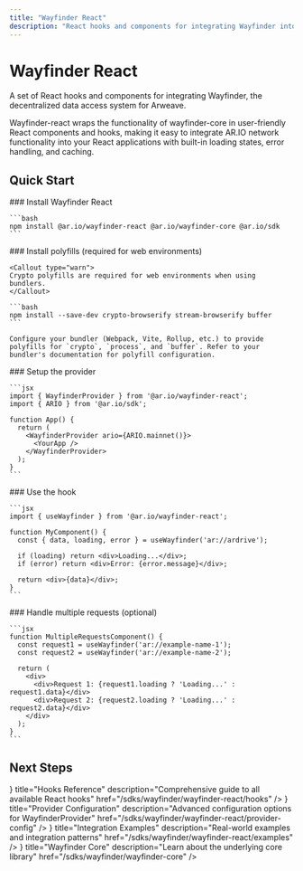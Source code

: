 ```yaml
---
title: "Wayfinder React"
description: "React hooks and components for integrating Wayfinder into React applications"
---
```



# Wayfinder React

A set of React hooks and components for integrating Wayfinder, the decentralized data access system for Arweave.

Wayfinder-react wraps the functionality of wayfinder-core in user-friendly React components and hooks, making it easy to integrate AR.IO network functionality into your React applications with built-in loading states, error handling, and caching.

## Quick Start

<Steps>
  <Step>
    ### Install Wayfinder React

    ```bash
    npm install @ar.io/wayfinder-react @ar.io/wayfinder-core @ar.io/sdk
    ```

  </Step>
  <Step>
    ### Install polyfills (required for web environments)

    <Callout type="warn">
    Crypto polyfills are required for web environments when using bundlers.
    </Callout>

    ```bash
    npm install --save-dev crypto-browserify stream-browserify buffer
    ```

    Configure your bundler (Webpack, Vite, Rollup, etc.) to provide polyfills for `crypto`, `process`, and `buffer`. Refer to your bundler's documentation for polyfill configuration.

  </Step>
  <Step>
    ### Setup the provider

    ```jsx
    import { WayfinderProvider } from '@ar.io/wayfinder-react';
    import { ARIO } from '@ar.io/sdk';

    function App() {
      return (
        <WayfinderProvider ario={ARIO.mainnet()}>
          <YourApp />
        </WayfinderProvider>
      );
    }
    ```

  </Step>
  <Step>
    ### Use the hook

    ```jsx
    import { useWayfinder } from '@ar.io/wayfinder-react';

    function MyComponent() {
      const { data, loading, error } = useWayfinder('ar://ardrive');

      if (loading) return <div>Loading...</div>;
      if (error) return <div>Error: {error.message}</div>;

      return <div>{data}</div>;
    }
    ```

  </Step>
  <Step>
    ### Handle multiple requests (optional)

    ```jsx
    function MultipleRequestsComponent() {
      const request1 = useWayfinder('ar://example-name-1');
      const request2 = useWayfinder('ar://example-name-2');

      return (
        <div>
          <div>Request 1: {request1.loading ? 'Loading...' : request1.data}</div>
          <div>Request 2: {request2.loading ? 'Loading...' : request2.data}</div>
        </div>
      );
    }
    ```

  </Step>
</Steps>

## Next Steps

<Cards>
  <Card
    icon={<Zap />}
    title="Hooks Reference"
    description="Comprehensive guide to all available React hooks"
    href="/sdks/wayfinder/wayfinder-react/hooks"
  />
  <Card
    icon={<Settings />}
    title="Provider Configuration"
    description="Advanced configuration options for WayfinderProvider"
    href="/sdks/wayfinder/wayfinder-react/provider-config"
  />
  <Card
    icon={<Code />}
    title="Integration Examples"
    description="Real-world examples and integration patterns"
    href="/sdks/wayfinder/wayfinder-react/examples"
  />
  <Card
    icon={<BookOpen />}
    title="Wayfinder Core"
    description="Learn about the underlying core library"
    href="/sdks/wayfinder/wayfinder-core"
  />
</Cards>
